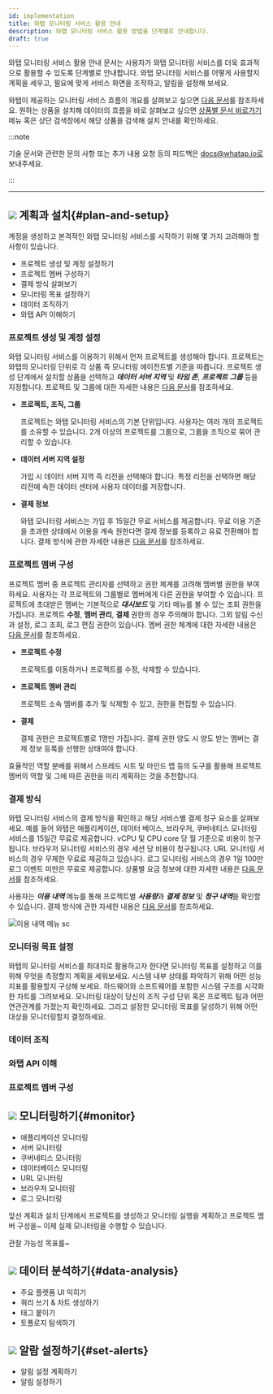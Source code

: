 ```yaml
---
id: implementation
title: 와탭 모니터링 서비스 활용 안내
description: 와탭 모니터링 서비스 활용 방법을 단계별로 안내합니다.
draft: true
---
```


<!-- temp -->
<!-- 구현 시행 활용 안내 -->
<!-- implementation 구현 시행 실행 임의 텍스트 -->

와탭 모니터링 서비스 활용 안내 문서는 사용자가 와탭 모니터링 서비스를 더욱 효과적으로 활용할 수 있도록 단계별로 안내합니다. 와탭 모니터링 서비스를 어떻게 사용할지 계획을 세우고, 필요에 맞게 서비스 화면을 조작하고, 알림을 설정해 보세요.

와탭이 제공하는 모니터링 서비스 흐름의 개요를 살펴보고 싶으면 [다음 문서](../quick-guide)를 참조하세요. 원하는 상품을 설치해 데이터의 흐름을 바로 살펴보고 싶으면 [상품별 문서 바로가기](../#shortcut-product) 메뉴 혹은 상단 검색창에서 해당 상품을 검색해 설치 안내를 확인하세요.

<!-- 설치 안내부터 상세 기술을 확인하세요. 와탭 모니터링 서비스를 효과적으로 활용하기 위해 다음의 단계별 진행을 참고하세요. -->
<!-- 이 문서는 사용자 맞춤형 솔루션 와탭 -->
<!-- 
1. **[계획과 설치](#plan-and-setup)**
1. **[모니터링하기](#monitor)** 
1. **[데이터 분석하기](#data-analysis)**
1. **[알람 설정하기](#set-alerts)**
-->
:::note

기술 문서와 관련한 문의 사항 또는 추가 내용 요청 등의 피드백은 docs@whatap.io로 보내주세요.

:::

---

## ![](/img/number-01.png) 계획과 설치{#plan-and-setup}

계정을 생성하고 본격적인 와탭 모니터링 서비스를 시작하기 위해 몇 가지 고려해야 할 사항이 있습니다. 

* 프로젝트 생성 및 계정 설정하기
* 프로젝트 멤버 구성하기
* 결제 방식 살펴보기
* 모니터링 목표 설정하기
* 데이터 조직하기
* 와탭 API 이해하기

### 프로젝트 생성 및 계정 설정

와탭 모니터링 서비스를 이용하기 위해서 먼저 프로젝트를 생성해야 합니다. 프로젝트는 와탭의 모니터링 단위로 각 상품 즉 모니터링 에이전트별 기준을 따릅니다. 프로젝트 생성 단계에서 설치할 상품을 선택하고 ***데이터 서버 지역*** 및 ***타임 존***, ***프로젝트 그룹*** 등을 지정합니다. 프로젝트 및 그룹에 대한 자세한 내용은 [다음 문서](../project/project-structure)를 참조하세요.

* **프로젝트, 조직, 그룹**

  프로젝트는 와탭 모니터링 서비스의 기본 단위입니다. 사용자는 여러 개의 프로젝트를 소유할 수 있습니다. 2개 이상의 프로젝트를 그룹으로, 그룹을 조직으로 묶어 관리할 수 있습니다. 

* **데이터 서버 지역 설정**

  가입 시 데이터 서버 지역 즉 리전을 선택해야 합니다. 특정 리전을 선택하면 해당 리전에 속한 데이터 센터에 사용자 데이터를 저장합니다. 
* **결제 정보**

  와탭 모니터링 서비스는 가입 후 15일간 무료 서비스를 제공합니다. 무료 이용 기준을 초과한 상태에서 이용을 계속 원한다면 결제 정보를 등록하고 유료 전환해야 합니다. 결제 방식에 관한 자세한 내용은 [다음 문서](../billing)를 참조하세요. 

  <!-- 보안 규정 없음? -->

### 프로젝트 멤버 구성

프로젝트 멤버 중 프로젝트 관리자를 선택하고 권한 체계를 고려해 멤버별 권한을 부여하세요. 사용자는 각 프로젝트와 그룹별로 멤버에게 다른 권한을 부여할 수 있습니다. 프로젝트에 초대받은 멤버는 기본적으로 ***대시보드*** 및 기타 메뉴를 볼 수 있는 조회 권한을 가집니다. 프로젝트 **수정**, **멤버 관리**, **결제** 권한의 경우 주의해야 합니다. 그외 알림 수신과 설정, 로그 조회, 로그 편집 권한이 있습니다. 멤버 권한 체계에 대한 자세한 내용은 [다음 문서](../project/project-structure#project-auth)를 참조하세요. 

* **프로젝트 수정**

  프로젝트를 이동하거나 프로젝트를 수정, 삭제할 수 있습니다.

* **프로젝트 멤버 관리**

  프로젝트 소속 멤버를 추가 및 삭제할 수 있고, 권한을 편집할 수 있습니다.

* **결제**

  결제 권한은 프로젝트별로 1명만 가집니다. 결제 권한 양도 시 양도 받는 멤버는 결제 정보 등록을 선행한 상태여야 합니다.

효율적인 역할 분배를 위해서 스프레드 시트 및 마인드 맵 등의 도구를 활용해 프로젝트 멤버의 역할 및 그에 따른 권한을 미리 계획하는 것을 추천합니다. 

### 결제 방식 

와탭 모니터링 서비스의 결제 방식을 확인하고 해당 서비스별 결제 청구 요소를 살펴보세요. 예를 들어 와탭은 애플리케이션, 데이터 베이스, 브라우저, 쿠버네티스 모니터링 서비스를 15일간 무료로 제공합니다. vCPU 및 CPU core 당 월 기준으로 비용이 청구됩니다. 브라우저 모니터링 서비스의 경우 세션 당 비용이 청구됩니다. URL 모니터링 서비스의 경우 무제한 무료료 제공하고 있습니다. 로그 모니터링 서비스의 경우 1일 100만 로그 이벤트 미만은 무료로 제공합니다. 상품별 요금 정보에 대한 자세한 내용은 [다음 문서](https://www.whatap.io/ko/pricing/)를 참조하세요. 

사용자는 ***이용 내역*** 메뉴를 통해 프로젝트별 ***사용량***과 ***결제 정보*** 및 ***청구 내역***을 확인할 수 있습니다. 결제 방식에 관한 자세한 내용은 [다음 문서](../billing)를 참조하세요. 

![이용 내역 메뉴 sc](/img/impl_metering.png)

<!--

* **프로젝트 관리**<br/>

* **그룹과 조직**<br/>
  사용자는 여러 개의 프로젝트를 소유할 수 있습니다. 2개 이상의 프로젝트를 그룹으로, 그룹을 조직으로 묶어 관리할 수 있습니다. 그룹과 조직에 대한 자세한 내용은 다음 문서([그룹](../project/group), [조직](../project/organization))를 참조하세요.

### 결제 방식 

와탭 모니터링 서비스의 결제 방식을 확인하고 해당 서비스별 결제 청구 요소를 살펴보세요. 예를 들어 와탭은 애플리케이션, 데이터 베이스, 브라우저, 쿠버네티스 모니터링 서비스를 15일간 무료로 제공합니다. vCPU 및 CPU core 당 월 기준으로 비용이 청구됩니다. 브라우저 모니터링 서비스의 경우 세션 당 비용이 청구됩니다. URL 모니터링 서비스의 경우 무제한 무료료 제공하고 있습니다. 로그 모니터링 서비스의 경우 1일 100만 로그 이벤트 미만은 무료로 제공합니다. 상품별 요금 정보에 대한 자세한 내용은 [다음 문서](https://www.whatap.io/ko/pricing/)를 참조하세요. 사용자는 ***이용 내역*** 메뉴를 통해 프로젝트별 ***사용량***을 조회할 수 있습니다. 또한 ***이용 내역*** 메뉴에서 ***결제 정보*** 및 ***청구 내역***을 확인할 수 있습니다. 결제 방식에 관한 자세한 내용은 [다음 문서](../billing)를 참조하세요. 


수집한 성능 데이터를 기반으로 시스템 전반에 대한 이해도를 향상시키기 위해서는 구조 이해를 제고할 필요가 있습니다. 

하드웨어와 소프트웨어를 포함한 시스템 구조를 시각화한 차트를 그려보세요. 

-->

### 모니터링 목표 설정

와탭의 모니터링 서비스를 최대치로 활용하고자 한다면 모니터링 목표를 설정하고 이를 위해 무엇을 측정할지 계획을 세워보세요. 시스템 내부 상태를 파악하기 위해 어떤 성능 지표를 활용할지 구상해 보세요. 하드웨어와 소프트웨어를 포함한 시스템 구조를 시각화한 차트를 그려보세요. 모니터링 대상이 당신의 조직 구성 단위 혹은 프로젝트 팀과 어떤 연관관계를 가졌는지 확인하세요. 그리고 설정한 모니터링 목표를 달성하기 위해 어떤 대상을 모니터링할지 결정하세요. 

### 데이터 조직

### 와탭 API 이해

### 프로젝트 멤버 구성

## ![](/img/number-02.png) 모니터링하기{#monitor}

* 애플리케이션 모니터링
* 서버 모니터링
* 쿠버네티스 모니터링
* 데이터베이스 모니터링
* URL 모니터링
* 브라우저 모니터링
* 로그 모니터링

앞선 계획과 설치 단계에서 프로젝트를 생성하고 모니터링 실행을 계획하고 프로젝트 멤버 구성을~ 이제 실제 모니터링을 수행할 수 있습니다.

관찰 가능성 목표를~ 


## ![](/img/number-03.png) 데이터 분석하기{#data-analysis}

* 주요 플랫폼 UI 익히기
* 쿼리 쓰기 & 차트 생성하기
* 태그 붙이기
* 토폴로지 탐색하기

## ![](/img/number-04.png) 알람 설정하기{#set-alerts}

* 알림 설정 계획하기
* 알림 설정하기

